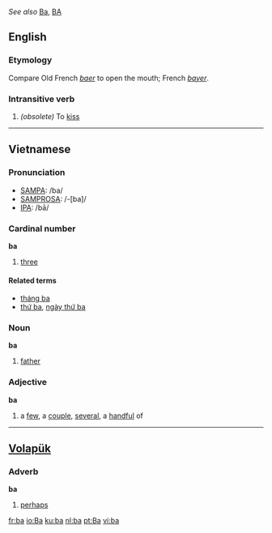 ''See also'' [[Ba]], [[BA]]
==English==

===Etymology===
Compare Old French ''[[baer]]'' to open the mouth; French ''[[bayer]]''.

===Intransitive verb===
#''(obsolete)'' To [[kiss]]

-----

==Vietnamese==

===Pronunciation===
*[[SAMPA]]: /ba/
*[[SAMPROSA]]: /-[ba]/
*[[International Phonetic Alphabet|IPA]]: /bā/

===Cardinal number===
'''ba'''
#[[three]]

====Related terms====
*[[tháng ba]]
*[[thứ ba]], [[ngày thứ ba]]

===Noun===
'''ba'''
#[[father]]

===Adjective===
'''ba'''
#a [[few#Pronoun|few]], a [[couple]], [[several]], a [[handful]] of

-----

==[[Volapük]]==
===Adverb===
'''ba'''
#[[perhaps]]

[[fr:ba]]
[[io:Ba]]
[[ku:ba]]
[[nl:ba]]
[[pt:Ba]]
[[vi:ba]]